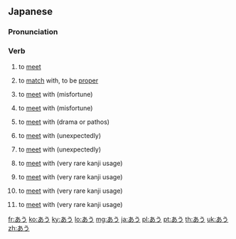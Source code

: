 ==Japanese==

===Pronunciation===
{{ja-accent-common|atamadaka|あ|う|àú}}

===Verb===
{{ja-verb|tr=intrans|type=1}}

# {{ja-def|会う}} to [[meet]]
# {{ja-def|合う}} to [[match]] with, to be [[proper]]
# {{ja-def|遭う}} to [[meet]] with (misfortune)
# {{ja-def|遇う}} to [[meet]] with (misfortune)
# {{ja-def|逢う}} to [[meet]] with (drama or pathos)
# {{ja-def|逅う}} to [[meet]] with (unexpectedly)
# {{ja-def|邂う}} to [[meet]] with (unexpectedly)
# {{ja-def|翕う}} to [[meet]] with (very rare kanji usage)
# {{ja-def|覯う}} to [[meet]] with (very rare kanji usage)
# {{ja-def|覿う}} to [[meet]] with (very rare kanji usage)
# {{ja-def|遘う}} to [[meet]] with (very rare kanji usage)

[[fr:あう]]
[[ko:あう]]
[[ky:あう]]
[[lo:あう]]
[[mg:あう]]
[[ja:あう]]
[[pl:あう]]
[[pt:あう]]
[[th:あう]]
[[uk:あう]]
[[zh:あう]]
